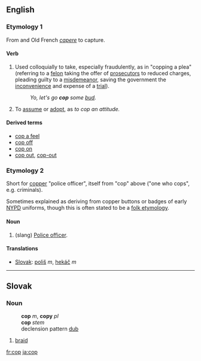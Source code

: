 ==English==

===Etymology 1===
From {{L.}} and Old French  ''[[capere]]'' to capture. 

====Verb====
{{en-infl-reg-consonant|cop||p}}

# Used colloquially to take, especially fraudulently, as in "copping a plea" (referring to a [[felon]] taking the offer of [[prosecutor]]s to reduced charges, pleading guilty to a [[misdemeanor]], saving the government the [[inconvenience]] and expense of a [[trial]]).
#: ''Yo, let's go '''cop''' some [[bud]].''
# To [[assume]] or [[adopt]], as ''to cop an attitude.''

====Derived terms====
*[[cop a feel]]
*[[cop off]]
*[[cop on]]
*[[cop out]], [[cop-out]]

===Etymology 2===
Short for [[copper]] "police officer", itself from "cop" above ("one who cops", e.g. criminals).  

Sometimes explained as deriving from copper buttons or badges of early [[NYPD]] uniforms, though this is often stated to be a [[folk etymology]].

====Noun====
{{en-noun-reg}}

# (slang) [[police officer|Police officer]].

====Translations====
*[[w:Slovak language|Slovak]]: [[poliš]] ''m'', [[hekáč]] ''m''

----

==Slovak==
===Noun===
:'''cop''' ''m'', '''copy''' ''pl''
:'''cop''' ''stem''
:declension pattern [[Slovak declension pattern dub|dub]]
# [[braid]]

[[fr:cop]]
[[ja:cop]]